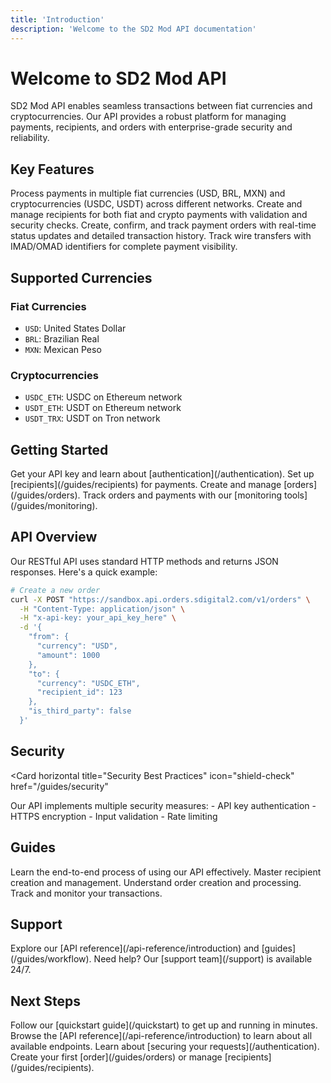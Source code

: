```yaml
---
title: 'Introduction'
description: 'Welcome to the SD2 Mod API documentation'
---
```


# Welcome to SD2 Mod API

SD2 Mod API enables seamless transactions between fiat currencies and cryptocurrencies. Our API provides a robust platform for managing payments, recipients, and orders with enterprise-grade security and reliability.

## Key Features

<CardGroup cols={2}>
  <Card title="Fiat & Crypto Support" icon="money-bill-transfer">
    Process payments in multiple fiat currencies (USD, BRL, MXN) and
    cryptocurrencies (USDC, USDT) across different networks.
  </Card>
  <Card title="Recipient Management" icon="users">
    Create and manage recipients for both fiat and crypto payments with
    validation and security checks.
  </Card>
  <Card title="Order Processing" icon="file-invoice-dollar">
    Create, confirm, and track payment orders with real-time status updates and
    detailed transaction history.
  </Card>
  <Card title="Payment Identifiers" icon="receipt">
    Track wire transfers with IMAD/OMAD identifiers for complete payment
    visibility.
  </Card>
</CardGroup>

## Supported Currencies

### Fiat Currencies

- `USD`: United States Dollar
- `BRL`: Brazilian Real
- `MXN`: Mexican Peso

### Cryptocurrencies

- `USDC_ETH`: USDC on Ethereum network
- `USDT_ETH`: USDT on Ethereum network
- `USDT_TRX`: USDT on Tron network

## Getting Started

<Steps>
  <Step title="Authentication">
    Get your API key and learn about [authentication](/authentication).
  </Step>
  <Step title="Create Recipients">
    Set up [recipients](/guides/recipients) for payments.
  </Step>
  <Step title="Process Orders">
    Create and manage [orders](/guides/orders).
  </Step>
  <Step title="Monitor Transactions">
    Track orders and payments with our [monitoring tools](/guides/monitoring).
  </Step>
</Steps>

## API Overview

Our RESTful API uses standard HTTP methods and returns JSON responses. Here's a quick example:

```bash
# Create a new order
curl -X POST "https://sandbox.api.orders.sdigital2.com/v1/orders" \
  -H "Content-Type: application/json" \
  -H "x-api-key: your_api_key_here" \
  -d '{
    "from": {
      "currency": "USD",
      "amount": 1000
    },
    "to": {
      "currency": "USDC_ETH",
      "recipient_id": 123
    },
    "is_third_party": false
  }'
```

## Security

<Card
  horizontal
  title="Security Best Practices"
  icon="shield-check"
  href="/guides/security"
>
  Our API implements multiple security measures: - API key authentication -
  HTTPS encryption - Input validation - Rate limiting
</Card>

## Guides

<CardGroup cols={2}>
  <Card
    title="Complete Workflow"
    icon="diagram-project"
    href="/guides/workflow"
  >
    Learn the end-to-end process of using our API effectively.
  </Card>
  <Card title="Recipients Guide" icon="user-group" href="/guides/recipients">
    Master recipient creation and management.
  </Card>
  <Card title="Orders Guide" icon="file-invoice" href="/guides/orders">
    Understand order creation and processing.
  </Card>
  <Card title="Monitoring Guide" icon="chart-line" href="/guides/monitoring">
    Track and monitor your transactions.
  </Card>
</CardGroup>

## Support

<CardGroup cols={2}>
  <Card title="Documentation" icon="book">
    Explore our [API reference](/api-reference/introduction) and
    [guides](/guides/workflow).
  </Card>
  <Card title="Help & Support" icon="headset">
    Need help? Our [support team](/support) is available 24/7.
  </Card>
</CardGroup>

## Next Steps

<Steps>
  <Step title="Read the Quickstart Guide">
    Follow our [quickstart guide](/quickstart) to get up and running in minutes.
  </Step>
  <Step title="Explore the API">
    Browse the [API reference](/api-reference/introduction) to learn about all
    available endpoints.
  </Step>
  <Step title="Understand Authentication">
    Learn about [securing your requests](/authentication).
  </Step>
  <Step title="Start Building">
    Create your first [order](/guides/orders) or manage
    [recipients](/guides/recipients).
  </Step>
</Steps>

